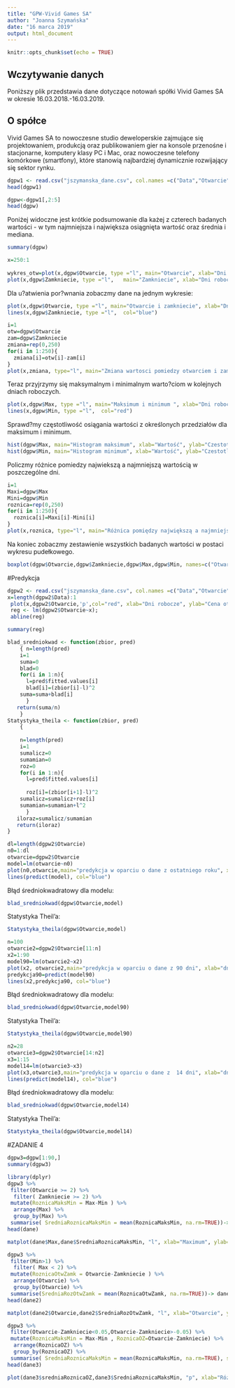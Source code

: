 ```yaml
---
title: "GPW-Vivid Games SA"
author: "Joanna Szymańska"
date: "16 marca 2019"
output: html_document
---
```


```r
knitr::opts_chunk$set(echo = TRUE)
```

## Wczytywanie danych

Poniższy plik przedstawia dane dotyczące notowań spółki Vivid Games SA w okresie 16.03.2018.-16.03.2019.

## O spółce

Vivid Games SA to nowoczesne studio deweloperskie zajmujące się projektowaniem, produkcją oraz publikowaniem gier na konsole przenośne i stacjonarne, komputery klasy PC i Mac, oraz nowoczesne telefony komórkowe (smartfony), które stanowią najbardziej dynamicznie rozwijający się sektor rynku.

```r
dgpw1 <- read.csv("jszymanska_dane.csv", col.names =c("Data","Otwarcie","Zamkniecie","Max","Min","Obrot_mln_zl","Zmiana_proc."))
head(dgpw1)
```
```r
dgpw<-dgpw1[,2:5]
head(dgpw)
```

Poniżej widoczne jest krótkie podsumowanie dla każej z czterech badanych wartości - w tym najmniejsza i największa osiągnięta wartość oraz średnia i mediana.
```r
summary(dgpw)
```


```r
x=250:1
  
wykres_otw=plot(x,dgpw$Otwarcie, type ="l", main="Otwarcie", xlab="Dni robocze od 16.03.2018", ylab="Wartosc w mln zl")
plot(x,dgpw$Zamkniecie, type ="l",   main="Zamkniecie", xlab="Dni robocze od 16.03.2018", ylab="Wartosc w mln zl", col="blue")
```

Dla u?atwienia por?wnania zobaczmy dane na jednym wykresie:

```r
plot(x,dgpw$Otwarcie, type ="l", main="Otwarcie i zamkniecie", xlab="Dni robocze od 16.03.2018", ylab="Wartość w mln zl")
lines(x,dgpw$Zamkniecie, type ="l",  col="blue")
```

```r
i=1
otw=dgpw$Otwarcie
zam=dgpw$Zamkniecie
zmiana=rep(0,250)
for(i in 1:250){
  zmiana[i]=otw[i]-zam[i]
}
plot(x,zmiana, type="l", main="Zmiana wartosci pomiedzy otwarciem i zamknieciem", xlab="Dni robocze od 16.03.2018", ylab="Wartosc", col="purple")
```

Teraz przyjrzymy się maksymalnym i minimalnym warto?ciom w kolejnych dniach roboczych.
```r
plot(x,dgpw$Max, type ="l", main="Maksimum i minimum ", xlab="Dni robocze od 16.03.2018", ylab="Wartość w mln zł", col="green")
lines(x,dgpw$Min, type ="l",  col="red")
```


Sprawd?my częstotliwość osiągania wartości z określonych przedziałów dla maksimum i minimum.

```r
hist(dgpw$Max, main="Histogram maksimum", xlab="Wartość", ylab="Czestotliwość", col="green", breaks=c(0,0.5,1,1.5,2,2.5,3,3.5,4,4.5,5,5.5,6,6.5,7) )
hist(dgpw$Min, main="Histogram minimum", xlab="Wartość", ylab="Czestotliwość", col="red", breaks=c(0,0.5,1,1.5,2,2.5,3,3.5,4,4.5,5,5.5,6,6.5,7) )
```


Policzmy różnice pomiedzy najwiekszą a najmniejszą wartością w poszczególne dni.
```r
i=1
Maxi=dgpw$Max
Mini=dgpw$Min
roznica=rep(0,250)
for(i in 1:250){
  roznica[i]=Maxi[i]-Mini[i]
}
plot(x,roznica, type="l", main="Różnica pomiędzy największą a najmniejszą wartości?", xlab="Dni robocze od 16.03.2018", ylab="Wartość")
```


Na koniec zobaczmy zestawienie wszystkich badanych wartości w postaci wykresu pudełkowego.
```r
boxplot(dgpw$Otwarcie,dgpw$Zamkniecie,dgpw$Max,dgpw$Min, names=c("Otwarcie","Zamkniecie","Maksimum","Minimum"), col=rainbow(5))
```

#Predykcja

```r
dgpw2 <- read.csv("jszymanska_dane.csv", col.names =c("Data","Otwarcie","Zamkniecie","Max","Min","Obrot_mln_zl","Zmiana_proc."))
x=length(dgpw2$Data):1
 plot(x,dgpw2$Otwarcie,'p',col="red", xlab="Dni robocze", ylab="Cena otwarcia");
 reg <- lm(dgpw2$Otwarcie~x);
 abline(reg)
```
```r
summary(reg)
```
```r
blad_sredniokwad <- function(zbior, pred) 
    { n=length(pred)
    i=1
    suma=0
    blad=0
    for(i in 1:n){ 
      l=pred$fitted.values[i]
      blad[i]=(zbior[i]-l)^2
    suma=suma+blad[i]
      }
   return(suma/n)
    }
Statystyka_theila <- function(zbior, pred) 
    {
    
    n=length(pred)
    i=1
    sumalicz=0
    sumamian=0
    roz=0
    for(i in 1:n){ 
      l=pred$fitted.values[i]
      
      roz[i]=(zbior[i+1]-l)^2
    sumalicz=sumalicz+roz[i]
    sumamian=sumamian+l^2
      }
   iloraz=sumalicz/sumamian
   return(iloraz)
}
```


```r
dl=length(dgpw2$Otwarcie)
n0=1:dl
otwarcie=dgpw2$Otwarcie
model=lm(otwarcie~n0)
plot(n0,otwarcie,main="predykcja w oparciu o dane z ostatniego roku", xlab="dni", ylab="cena otwarcia")
lines(predict(model), col="blue")
```


Błąd średniokwadratowy dla modelu:
```r
blad_sredniokwad(dgpw$Otwarcie,model)
```

Statystyka Theil'a:
```r
Statystyka_theila(dgpw$Otwarcie,model)
```

```r
n=100
otwarcie2=dgpw2$Otwarcie[11:n]
x2=1:90
model90=lm(otwarcie2~x2)
plot(x2, otwarcie2,main="predykcja w oparciu o dane z 90 dni", xlab="dni", ylab="cena otwarcia")
predykcja90=predict(model90)
lines(x2,predykcja90, col="blue")
```

Błąd średniokwadratowy dla modelu:
```r
blad_sredniokwad(dgpw$Otwarcie,model90)
```

Statystyka Theil'a:
```r
Statystyka_theila(dgpw$Otwarcie,model90)
```
```r
n2=28
otwarcie3=dgpw2$Otwarcie[14:n2]
x3=1:15
model14=lm(otwarcie3~x3)
plot(x3,otwarcie3,main="predykcja w oparciu o dane z  14 dni", xlab="dni", ylab="cena otwarcia")
lines(predict(model14), col="blue")
```


Błąd średniokwadratowy dla modelu:
```r
blad_sredniokwad(dgpw$Otwarcie,model14)
```

Statystyka Theil'a:
```r
Statystyka_theila(dgpw$Otwarcie,model14)
```
#ZADANIE 4

```r
dgpw3=dgpw[1:90,]
summary(dgpw3)
```

```r
library(dplyr)
dgpw3 %>%
 filter(Otwarcie >= 2) %>%
  filter( Zamkniecie >= 2) %>%
 mutate(RoznicaMaksMin = Max-Min ) %>%
  arrange(Max) %>%
  group_by(Max) %>%
 summarise( SredniaRoznicaMaksMin = mean(RoznicaMaksMin, na.rm=TRUE))-> dane
head(dane)
```

```r
matplot(dane$Max,dane$SredniaRoznicaMaksMin, "l", xlab="Maximum", ylab="średnia różnica", col="blue")
```

```r
dgpw3 %>%
 filter(Min>1) %>%
  filter( Max < 2) %>%
 mutate(RoznicaOtwZamk = Otwarcie-Zamkniecie ) %>%
  arrange(Otwarcie) %>%
  group_by(Otwarcie) %>%
 summarise(SredniaRozOtwZamk = mean(RoznicaOtwZamk, na.rm=TRUE))-> dane2
head(dane2)
```
```r
matplot(dane2$Otwarcie,dane2$SredniaRozOtwZamk, "l", xlab="Otwarcie", ylab="średnia różica", col="red")
```
```r
dgpw3 %>%
 filter(Otwarcie-Zamkniecie<0.05,Otwarcie-Zamkniecie>-0.05) %>%
 mutate(RoznicaMaksMin = Max-Min , RoznicaOZ=Otwarcie-Zamkniecie) %>%
  arrange(RoznicaOZ) %>%
  group_by(RoznicaOZ) %>%
 summarise( SredniaRoznicaMaksMin = mean(RoznicaMaksMin, na.rm=TRUE), sredniaRoznicaOZ=mean(RoznicaOZ, na.rm=TRUE))-> dane3
head(dane3)
```
```r
plot(dane3$sredniaRoznicaOZ,dane3$SredniaRoznicaMaksMin, "p", xlab="Różnica pomiedzy cena otwarcia a zamkniecia", ylab="Różnica pomiedzy max a min wartoscia", col="purple")

```